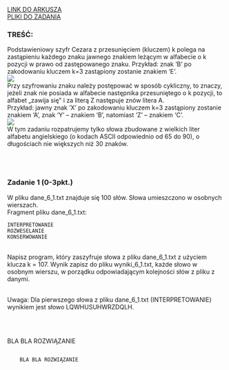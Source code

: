 
<div className="box_link"><a className="link" target="_blank" href="https://cke.gov.pl/images/_EGZAMIN_MATURALNY_OD_2015/Arkusze_egzaminacyjne/2016/formula_od_2015/MIN-R2_1P-162.pdf">LINK DO ARKUSZA</a>
<br/>
<a className="link" href="http://cke.gov.pl/images/_EGZAMIN_MATURALNY_OD_2015/Arkusze_egzaminacyjne/2016/formula_od_2015/Dane_PR2.zip" >PLIKI DO ZADANIA</a>
<br/>
</div>

### TREŚĆ:
Podstawieniowy szyfr Cezara z przesunięciem (kluczem) k polega na zastąpieniu każdego
znaku jawnego znakiem leżącym w alfabecie o k pozycji w prawo od zastępowanego znaku.
Przykład: znak ‘B’ po zakodowaniu kluczem k=3 zastąpiony zostanie znakiem ‘E’. <br/>
![](https://i.imgur.com/ePB4F8g.png)<br/>
Przy szyfrowaniu znaku należy postępować w sposób cykliczny, to znaczy, jeżeli znak nie
posiada w alfabecie następnika przesuniętego o k pozycji, to alfabet „zawija się" i za literą Z
następuje znów litera A.<br/>
Przykład: jawny znak ‘X’ po zakodowaniu kluczem k=3 zastąpiony zostanie znakiem ‘A’,
znak ‘Y’ – znakiem ‘B’, natomiast ‘Z’ – znakiem ‘C’. <br/>
![](https://i.imgur.com/Ikakpev.png)<br/>
W tym zadaniu rozpatrujemy tylko słowa zbudowane z wielkich liter alfabetu angielskiego
(o kodach ASCII odpowiednio od 65 do 90), o długościach nie większych niż 30 znaków. 

<br/><br/>

### Zadanie 1   (0-3pkt.)
W pliku dane_6_1.txt znajduje się 100 słów. Słowa umieszczono w osobnych wierszach.<br/>
Fragment pliku dane_6_1.txt:<br/>

```
INTERPRETOWANIE
ROZWESELANIE
KONSERWOWANIE
```
<br/>
<span className="bold">Napisz program</span>, który <span className="bold">zaszyfruje</span> słowa z pliku dane_6_1.txt z użyciem klucza
k = 107. Wynik zapisz do pliku wyniki_6_1.txt, każde słowo w osobnym wierszu,
w porządku odpowiadającym kolejności słów z pliku z danymi.<br/><br/>

<span className="bold">Uwaga:</span> Dla pierwszego słowa z pliku dane_6_1.txt (INTERPRETOWANIE) wynikiem jest
słowo LQWHUSUHWRZDQLH. 

<br/><br/>

<Dropdown title="PRZYKŁADOWE ROZWIĄZANIE">
    <p className={`dropdown_text`}>
        BLA BLA ROZWIĄZANIE
    </p>
</Dropdown>

<Dropdown title="PRZYKŁADOWE ROZWIĄZANIE">
    <Code>
    BLA BLA ROZWIĄZANIE
    </Code>
</Dropdown>



